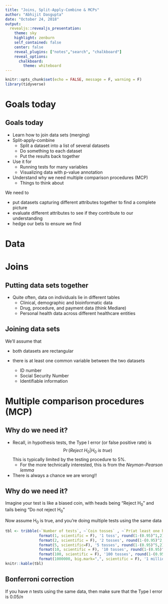 ```yaml
---
title: "Joins, Split-Apply-Combine & MCPs"
author: "Abhijit Dasgupta"
date: "October 24, 2018"
output:
  revealjs::revealjs_presentation:
    theme: sky
    highlight: zenburn
    self_contained: false
    center: false
    reveal_plugins: ["notes","search", "chalkboard"]
    reveal_options:
      chalkboard:
        theme: whiteboard
---
```


```r
knitr::opts_chunk$set(echo = FALSE, message = F, warning = F)
library(tidyverse)
```

# Goals today

## Goals today 

+ Learn how to join data sets (merging)
+ Split-apply-combine
    + Split a dataset into a list of several datasets
    + Do something to each dataset
    + Put the results back together
+ Use it for 
    + Running tests for many variables
    + Visualizing data with p-value annotation
+ Understand why we need multiple comparison procedures (MCP)
    + Things to think about

<aside>
We need to 

+ put datasets capturing different attributes together to find a complete picture
+ evaluate different attributes to see if they contribute to our understanding
+ hedge our bets to ensure we find 

</aside>
    
# Data


    
# Joins

## Putting data sets together

+ Quite often, data on individuals lie in different tables
    - Clinical, demographic and bioinformatic data
    - Drug, procedure, and payment data (think Mediare)
    - Personal health data across different healthcare entities

## Joining data sets

We'll assume that

+ both datasets are rectangular
+ there is at least one common variable between the two datasets

    - ID number
    - Social Security Number
    - Identifiable information
    
# Multiple comparison procedures (MCP)

## Why do we need it?

+ Recall, in hypothesis tests, the Type I error (or false positive rate) is 
$$\Pr(Reject\ H_0 | H_0\ is\ true)$$
This is typically limited by the testing procedure to 5%.  
    - For the more technically interested, this is from the _Neyman-Pearson lemma_
+ There is always a chance we are wrong!!

## Why do we need it?

Imagine your test is like a biased coin, with heads being "Reject H~0~" and tails being "Do not reject H~0~"

Now assume H~0~ is true, and you're doing multiple tests using the same data

```r
tbl <- tribble(~`Number of tests`, ~`Coin tosses` , ~`Pr(at least one head)`,
               format(1, scientific = F), '1 toss', round(1-(0.95)^1,2),
               format(2, scientific = F), '2 tosses', round(1-(0.95)^2, 2),
               format(5, scientific=F), '5 tosses', round(1-(0.95)^5,2),
               format(10, scientific = F), '10 tosses', round(1-(0.95)^10,2),
               format(100, scientific = F), '100 tosses', round(1-(0.95)^100, 2),
               format(1000000, big.mark=",", scientific = F), '1 million tosses', round(1-(0.95)^100000, 2))
knitr::kable(tbl)
```

## Bonferroni correction

If you have _n_ tests using the same data, then make sure that the Type I error is $0.05/n$


